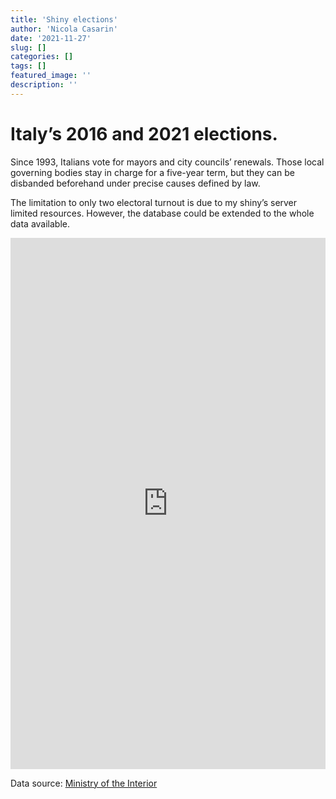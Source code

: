 ```yaml
---
title: 'Shiny elections'
author: 'Nicola Casarin'
date: '2021-11-27'
slug: []
categories: []
tags: []
featured_image: ''
description: ''
---
```

# Italy's 2016 and 2021 elections.

Since 1993, Italians vote for mayors and city councils' renewals. Those local governing bodies stay in charge for a five-year term, but they can be disbanded beforehand under precise causes defined by law.

The limitation to only two electoral turnout is due to my shiny's server limited resources. However, the database could be extended to the whole data available.

<iframe id="Election" src="https://ncasa.it/shiny/comunali/" style="border: none; width: 100%; height: 850px" frameborder="0"></iframe>

Data source: [Ministry of the Interior](https://elezioni.interno.gov.it/opendata)